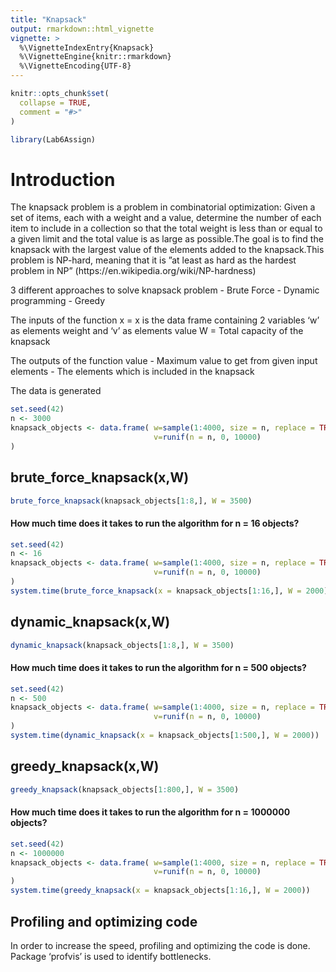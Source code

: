 ```yaml
---
title: "Knapsack"
output: rmarkdown::html_vignette
vignette: >
  %\VignetteIndexEntry{Knapsack}
  %\VignetteEngine{knitr::rmarkdown}
  %\VignetteEncoding{UTF-8}
---
```


```r
knitr::opts_chunk$set(
  collapse = TRUE,
  comment = "#>"
)
```

```r
library(Lab6Assign)
```
# Introduction
The knapsack problem is a problem in combinatorial optimization: Given a set of items, each with a weight and a value, determine the number of each item to include in a collection so that the total weight is less than or equal to a given limit and the total value is as large as possible.The goal is to find the knapsack with the largest value of the elements added to the knapsack.This problem is NP-hard, meaning that it is ”at least as hard as the hardest problem in NP” (https://en.wikipedia.org/wiki/NP-hardness)

3 different approaches to solve knapsack problem
- Brute Force
- Dynamic programming
- Greedy

The inputs of the function 
x = x is the data frame containing 2 variables 'w' as elements weight and 'v' as elements value 
W = Total capacity of the knapsack

The outputs of the function
value - Maximum value to get from given input
elements - The elements which is included in the knapsack 

The data is generated

``` r
set.seed(42) 
n <- 3000   
knapsack_objects <- data.frame( w=sample(1:4000, size = n, replace = TRUE),
                                v=runif(n = n, 0, 10000)
)
```

## brute_force_knapsack(x,W)

```r
brute_force_knapsack(knapsack_objects[1:8,], W = 3500)
```

#### How much time does it takes to run the algorithm for n = 16 objects?

``` r
set.seed(42) 
n <- 16   
knapsack_objects <- data.frame( w=sample(1:4000, size = n, replace = TRUE),
                                v=runif(n = n, 0, 10000)
)
system.time(brute_force_knapsack(x = knapsack_objects[1:16,], W = 2000))
```

## dynamic_knapsack(x,W)

```r
dynamic_knapsack(knapsack_objects[1:8,], W = 3500)
```

#### How much time does it takes to run the algorithm for n = 500 objects?

``` r
set.seed(42) 
n <- 500   
knapsack_objects <- data.frame( w=sample(1:4000, size = n, replace = TRUE),
                                v=runif(n = n, 0, 10000)
)
system.time(dynamic_knapsack(x = knapsack_objects[1:500,], W = 2000))
```

## greedy_knapsack(x,W)

```r
greedy_knapsack(knapsack_objects[1:800,], W = 3500)
```
#### How much time does it takes to run the algorithm for n = 1000000 objects?

``` r
set.seed(42) 
n <- 1000000   
knapsack_objects <- data.frame( w=sample(1:4000, size = n, replace = TRUE),
                                v=runif(n = n, 0, 10000)
)
system.time(greedy_knapsack(x = knapsack_objects[1:16,], W = 2000))
```

## Profiling and optimizing code
In order to increase the speed, profiling and optimizing the code is done. Package 'profvis' is used to identify bottlenecks.